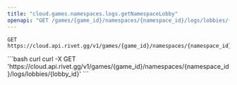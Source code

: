 ```yaml
---
title: "cloud.games.namespaces.logs.getNamespaceLobby"
openapi: "GET /games/{game_id}/namespaces/{namespace_id}/logs/lobbies/{lobby_id}"
---
```


```
GET https://cloud.api.rivet.gg/v1/games/{game_id}/namespaces/{namespace_id}/logs/lobbies/{lobby_id}
```


<RequestExample>
```bash curl
curl -X GET 'https://cloud.api.rivet.gg/v1/games/{game_id}/namespaces/{namespace_id}/logs/lobbies/{lobby_id}'
```
</RequestExample>
